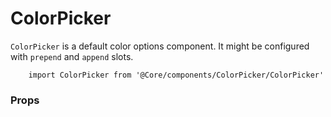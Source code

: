 
<Meta title="Components API|ColorPicker" />

# ColorPicker

`ColorPicker` is a default color options component. It might be configured with `prepend` and `append` slots.

```
    import ColorPicker from '@Core/components/ColorPicker/ColorPicker'
```

### Props

<Props of={ColorPicker} />
